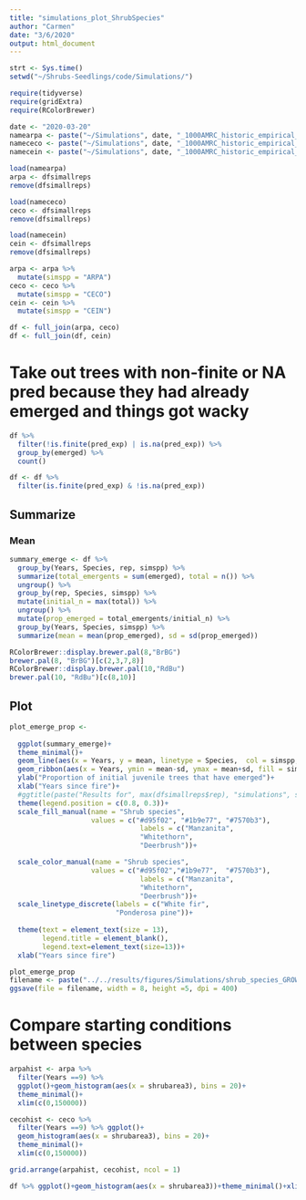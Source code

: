 ```yaml
---
title: "simulations_plot_ShrubSpecies"
author: "Carmen"
date: "3/6/2020"
output: html_document
---
```



```r
strt <- Sys.time()
setwd("~/Shrubs-Seedlings/code/Simulations/")
```


```r
require(tidyverse)
require(gridExtra)
require(RColorBrewer)
```


```r
date <- "2020-03-20"
namearpa <- paste("~/Simulations", date, "_1000AMRC_historic_empirical_welch_empiricalcoef_ARPAgrowth.Rdata", sep = "")
namececo <- paste("~/Simulations", date, "_1000AMRC_historic_empirical_welch_empiricalcoef_CEINgrowth.Rdata", sep = "")
namecein <- paste("~/Simulations", date, "_1000AMRC_historic_empirical_welch_empiricalcoef_CECOgrowth.Rdata", sep = "")
```

```r
load(namearpa)
arpa <- dfsimallreps
remove(dfsimallreps)

load(namececo)
ceco <- dfsimallreps
remove(dfsimallreps)

load(namecein)
cein <- dfsimallreps
remove(dfsimallreps)
```

```r
arpa <- arpa %>% 
  mutate(simspp = "ARPA")
ceco <- ceco %>% 
  mutate(simspp = "CECO")
cein <- cein %>% 
  mutate(simspp = "CEIN")
```

```r
df <- full_join(arpa, ceco)
df <- full_join(df, cein)
```

# Take out trees with non-finite or NA pred because they had already emerged and things got wacky
```r
df %>% 
  filter(!is.finite(pred_exp) | is.na(pred_exp)) %>% 
  group_by(emerged) %>% 
  count()
```

```r
df <- df %>% 
  filter(is.finite(pred_exp) & !is.na(pred_exp))
```

## Summarize

### Mean
```r
summary_emerge <- df %>% 
  group_by(Years, Species, rep, simspp) %>% 
  summarize(total_emergents = sum(emerged), total = n()) %>% 
  ungroup() %>% 
  group_by(rep, Species, simspp) %>% 
  mutate(initial_n = max(total)) %>% 
  ungroup() %>% 
  mutate(prop_emerged = total_emergents/initial_n) %>% 
  group_by(Years, Species, simspp) %>% 
  summarize(mean = mean(prop_emerged), sd = sd(prop_emerged))
```

```r
RColorBrewer::display.brewer.pal(8,"BrBG")
brewer.pal(8, "BrBG")[c(2,3,7,8)]
RColorBrewer::display.brewer.pal(10,"RdBu")
brewer.pal(10, "RdBu")[c(8,10)]
```

## Plot 
```r
plot_emerge_prop <- 
  
  ggplot(summary_emerge)+
  theme_minimal()+
  geom_line(aes(x = Years, y = mean, linetype = Species,  col = simspp, group = interaction(Species, simspp)), size = 1)+
  geom_ribbon(aes(x = Years, ymin = mean-sd, ymax = mean+sd, fill = simspp, group = interaction(Species, simspp)), alpha = .3)+
  ylab("Proportion of initial juvenile trees that have emerged")+
  xlab("Years since fire")+
  #ggtitle(paste("Results for", max(dfsimallreps$rep), "simulations", sep = " "))+
  theme(legend.position = c(0.8, 0.3))+
  scale_fill_manual(name = "Shrub species", 
                    values = c("#d95f02", "#1b9e77", "#7570b3"), 
                                labels = c("Manzanita", 
                                "Whitethorn", 
                                "Deerbrush"))+

  scale_color_manual(name = "Shrub species", 
                    values = c("#d95f02","#1b9e77",  "#7570b3"), 
                                labels = c("Manzanita", 
                                "Whitethorn", 
                                "Deerbrush"))+
  scale_linetype_discrete(labels = c("White fir",
                          "Ponderosa pine"))+
    
  theme(text = element_text(size = 13), 
        legend.title = element_blank(),
        legend.text=element_text(size=13))+
  xlab("Years since fire")

plot_emerge_prop
filename <- paste("../../results/figures/Simulations/shrub_species_GROWTH", Sys.Date(), ".png", sep = "")
ggsave(file = filename, width = 8, height =5, dpi = 400)
```

# Compare starting conditions between species
```r
arpahist <- arpa %>% 
  filter(Years ==9) %>% 
  ggplot()+geom_histogram(aes(x = shrubarea3), bins = 20)+
  theme_minimal()+
  xlim(c(0,150000))

cecohist <- ceco %>% 
  filter(Years ==9) %>% ggplot()+
  geom_histogram(aes(x = shrubarea3), bins = 20)+
  theme_minimal()+
  xlim(c(0,150000))

grid.arrange(arpahist, cecohist, ncol = 1)
```

```r
df %>% ggplot()+geom_histogram(aes(x = shrubarea3))+theme_minimal()+xlim(c(0,150000))
```

